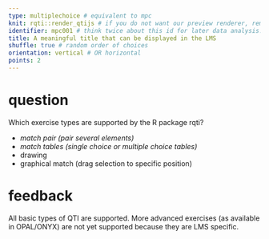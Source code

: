 ---
type: multiplechoice # equivalent to mpc
knit: rqti::render_qtijs # if you do not want our preview renderer, remove this
identifier: mpc001 # think twice about this id for later data analysis!
title: A meaningful title that can be displayed in the LMS
shuffle: true # random order of choices
orientation: vertical # OR horizontal
points: 2
---

# question

Which exercise types are supported by the R package rqti?

- *match pair (pair several elements)*
- *match tables (single choice or multiple choice tables)*
- drawing
- graphical match (drag selection to specific position)

# feedback

All basic types of QTI are supported. More advanced exercises (as available in
OPAL/ONYX) are not yet supported because they are LMS specific.

